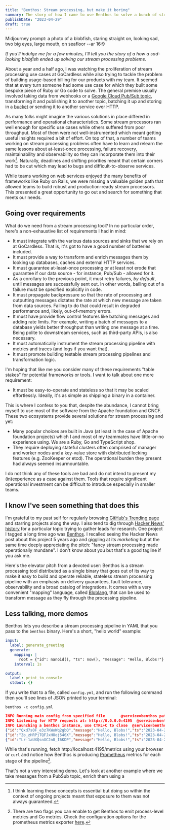 ```yaml
---
title: "Benthos: Stream processing… but make it boring"
summary: The story of how I came to use Benthos to solve a bunch of stream processing problems.
publishDate: "2023-04-29"
draft: true
---
```



<HeroImage src={hero} alt="">
	Midjourney prompt: a photo of a blobfish, staring straight on, looking sad,
	two big eyes, large mouth, on seafloor --ar 16:9
</HeroImage>

_If you'll indulge me for a few minutes, I'll tell you the story of a how a sad-looking blobfish ended up solving our stream processing problems._

About a year and a half ago, I was watching the proliferation of stream processing use cases at GoCardless while also trying to tackle the problem of building usage-based billing for our products with my team. It seemed that at every turn someone had some use case for which they built some bespoke piece of Ruby or Go code to solve. The general premise usually involved taking data from webhooks or a [Google Cloud Pub/Sub topic][pubsub], transforming it and publishing it to another topic, batching it up and storing in a [bucket][storage] or sending it to another service over HTTP.

As many folks might imagine the various solutions in place differed in performance and operational characteristics. Some stream processors ran well enough for specific use cases while others suffered from poor throughput. Most of them were not well-instrumented which meant getting useful insights required a bit of effort. On top of that, a number of teams working on stream processing problems often have to learn and relearn the same lessons about at-least-once processing, failure recovery, maintainability and observability so they can incorporate them into their work[^1]. Naturally, deadlines and shifting priorities meant that certain corners had to be cut which may lead to bugs and difficult-to-observe services.

While teams working on web services enjoyed the many benefits of frameworks like Ruby on Rails, we were missing a valuable golden path that allowed teams to build robust and production-ready stream processors. This presented a great opportunity to go out and search for something that meets our needs.

## Going over requirements

What do we need from a stream processing tool? In no particular order, here's a non-exhaustive list of requirements I had in mind:

- It must integrate with the various data sources and sinks that we rely on at GoCardless. That is, it's got to have a good number of batteries included.
- It must provide a way to transform and enrich messages them by looking up databases, caches and external HTTP services.
- It must guarantee at-least-once processing or at least not erode that guarantee if our data source - for instance, Pub/Sub - allowed for it.
- As a corollary to the previous poiint, it must retry failures, _by default_, until messages are successfully sent out. In other words, bailing out of a failure must be specified explicitly in code.
- It must propagate backpressure so that the rate of processing and outputting messages dictates the rate at which new message are taken from data sources. Failing to do that could result in degraded performance and, likely, out-of-memory errors.
- It must have provide flow control features like batching messages and adding rate limits. For example, writing a batch of messages to a database yields better throughput than writing one message at a time. Being polite to downstream services, such as third-party APIs, is also necessary.
- It must automatically instrument the stream processing pipeline with metrics and traces (and logs if you want that).
- It must promote building testable stream processing pipelines and transformation logic.

I'm hoping that like me you consider many of these requirements "table stakes" for potential frameworks or tools. I want to talk about one more requirement:

- It must be easy-to-operate and stateless so that it may be scaled effortlessly. Ideally, it's as simple as shipping a binary in a container.

This is where I confess to you that, despite the abundance, I cannot bring myself to use most of the software from the Apache foundation and CNCF. These two ecosystems provide several solutions for stream processing and yet:

- Many popular choices are built in Java (at least in the case of Apache foundation projects) which I and most of my teammates have little-or-no experience using. We are a Ruby, Go and TypeScript shop.
- They require deploying stateful clusters often comprised of manager and worker nodes and a key-value store with distributed locking features (e.g. ZooKeeper or etcd). The operational burden they present had always seemed insurmountable.

I do not think any of these tools are bad and do not intend to present my (in)experience as a case against them. Tools that require significant operational investment can be difficult to introduce especially in smaller teams.

## I know I've seen something that does this

I'm grateful to my past self for regularly browsing [GitHub's Trending page][gh-trending] and starring projects along the way. I also tend to dig through [Hacker News' history][hn-search] for a particular topic trying to gather leads for research. One project I tagged a long time ago was [Benthos][benthos]. I recalled seeing the Hacker News post about this project 5 years ago and giggling at its _marketing_ but at the same time deeply appreciating the pitch: "fancy stream processing made operationally mundane". I don't know about you but that's a good tagline if you ask me.

Here's the elevator pitch from a devoted user: Benthos is a stream processing tool distributed as a single binary that goes out of its way to make it easy to build and operate reliable, stateless stream processing pipeline with an emphasis on delivery guarantees, fault tolerance, observability and a broad catalog of integrations. It comes with a very convenient "mapping" language, called [Bloblang][bloblang], that can be used to transform message as they fly through the processing pipeline.

## Less talking, more demos

Benthos lets you describe a stream processing pipeline in YAML that you pass to the `benthos` binary. Here's a short, "hello world" example:

```yaml
input:
  label: generate_greeting
  generate:
    mapping: |
      root = {"id": nanoid(), "ts": now(), "message": "Hello, Blobs!"}
    interval: 1s

output:
  label: print_to_console
  stdout: {}
```

If you write that to a file, called `config.yml`, and run the following command then you'll see lines of JSON printed to your terminal:

```
benthos -c config.yml
```

```json
INFO Running main config from specified file       @service=benthos path=config.yml
INFO Listening for HTTP requests at: http://0.0.0.0:4195  @service=benthos
INFO Launching a benthos instance, use CTRL+C to close  @service=benthos
{"id":"Qxd7sOF_e3z7KWoWq2gbQ","message":"Hello, Blobs!","ts":"2023-04-29T22:59:55.177721+01:00"}
{"id":"Zo_zHRPjTQFJxHOoj546X","message":"Hello, Blobs!","ts":"2023-04-29T22:59:56.177934+01:00"}
{"id":"Lr-1aUXQsnXC2n8_I6KDP","message":"Hello, Blobs!","ts":"2023-04-29T22:59:57.1771+01:00"}
```

While that's running, fetch http://localhost:4195/metrics using your browser or `curl` and notice how Benthos is producing [Prometheus][prometheus] metrics for each stage of the pipeline[^2].

That's not a very interesting demo. Let's look at another example where we take messages from a PubSub topic, enrich them using a

[^1]: I think learning these concepts is essential but doing so within the context of ongoing projects meant that exposure to them was not always guaranteed.
[^2]: There are two flags you can enable to get Benthos to emit process-level metrics and Go metrics. Check the configuration options for the prometheus metrics exporter [here](https://www.benthos.dev/docs/components/metrics/prometheus).

[benthos]: https://www.benthos.dev/
[bloblang]: https://www.benthos.dev/docs/guides/bloblang/about/
[pubsub]: https://cloud.google.com/pubsub/
[storage]: https://cloud.google.com/storage/
[gh-trending]: https://github.com/trending
[hn-search]: https://hn.algolia.com/?dateRange=all&page=0&prefix=true&query=benthos%20comments%3E10&sort=byPopularity&type=story
[prometheus]: https://prometheus.io/

